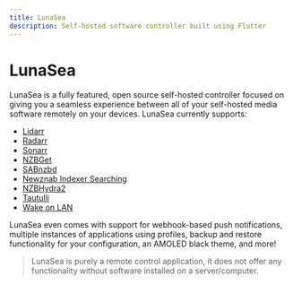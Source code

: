 ```yaml
---
title: LunaSea
description: Self-hosted software controller built using Flutter
---
```


# LunaSea

LunaSea is a fully featured, open source self-hosted controller focused on giving you a seamless experience between all of your self-hosted media software remotely on your devices. LunaSea currently supports:

- [Lidarr](https://github.com/lidarr/lidarr)
- [Radarr](https://github.com/radarr/radarr)
- [Sonarr](https://github.com/sonarr/sonarr)
- [NZBGet](https://github.com/nzbget/nzbget)
- [SABnzbd](https://github.com/sabnzbd/sabnzbd)
- [Newznab Indexer Searching](https://newznab.readthedocs.io/en/latest/misc/api/)
- [NZBHydra2](https://github.com/theotherp/nzbhydra2)
- [Tautulli](https://github.com/Tautulli/Tautulli)
- [Wake on LAN](https://en.wikipedia.org/wiki/Wake-on-LAN)

LunaSea even comes with support for webhook-based push notifications, multiple instances of applications using profiles, backup and restore functionality for your configuration, an AMOLED black theme, and more!

> LunaSea is purely a remote control application, it does not offer any functionality without software installed on a server/computer.
